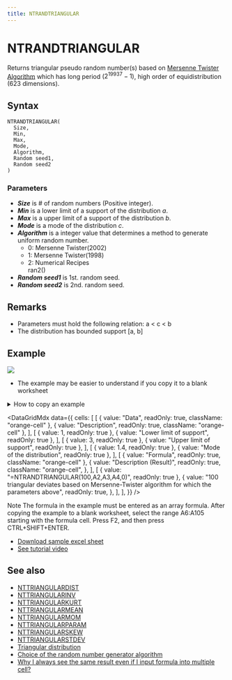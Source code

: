 ```yaml
---
title: NTRANDTRIANGULAR
---
```



# NTRANDTRIANGULAR

Returns triangular pseudo random number(s) based on [Mersenne Twister Algorithm](/docs/glossary#mersenne-twister-algorithm) which has long period ($2^{19937}-1$), high order of equidistribution (623 dimensions).

## Syntax

```excel
NTRANDTRIANGULAR(
  Size,
  Min,
  Max,
  Mode,
  Algorithm,
  Random seed1,
  Random seed2
)
```

### Parameters

- **_Size_** is # of random numbers (Positive integer).
- **_Min_** is a lower limit of a support of the distribution $a$.
- **_Max_** is a upper limit of a support of the distribution $b$.
- **_Mode_** is a mode of the distribution $c$.
- **_Algorithm_** is a integer value that determines a method to generate uniform random number.
  - 0: Mersenne Twister(2002)
  - 1: Mersenne Twister(1998)
  - 2: Numerical Recipes\
    ran2()
- **_Random seed1_** is 1st. random seed.
- **_Random seed2_** is 2nd. random seed.

## Remarks

- Parameters must hold the following relation: a < c < b
- The distribution has bounded support [a, b]

## Example

![](./../../../assets/functions/histogram/histogramTriangular.jpg)

- The example may be easier to understand if you copy it to a blank worksheet

<details>
  <summary>How to copy an example</summary>

1.  Create a blank workbook or worksheet.
2.  Select the example in the Help topic.

    **Note**  Do not select the row or column headers.

    ![Selecting an example from Help](./../../../assets/functions/HowToCopy.png)

    Selecting an example from Help

3.  Press CTRL+C.
4.  In the worksheet, select cell A1, and press CTRL+V.
5.  To switch between viewing the results and viewing the formulas that return the results, press CTRL+` (grave accent), or on the **Tools** menu, point to **Formula Auditing**, and then click **Formula Auditing Mode**.

</details>

<DataGridMdx
  data={{
    cells: [
      [
        { value: "Data", readOnly: true, className: "orange-cell" },
        { value: "Description", readOnly: true, className: "orange-cell" },
      ],
      [
        { value: 1, readOnly: true },
        { value: "Lower limit of support", readOnly: true },
      ],
      [
        { value: 3, readOnly: true },
        { value: "Upper limit of support", readOnly: true },
      ],
      [
        { value: 1.4, readOnly: true },
        { value: "Mode of the distribution", readOnly: true },
      ],
      [
        { value: "Formula", readOnly: true, className: "orange-cell" },
        {
          value: "Description (Result)",
          readOnly: true,
          className: "orange-cell",
        },
      ],
      [
        { value: "=NTRANDTRIANGULAR(100,A2,A3,A4,0)", readOnly: true },
        {
          value:
            "100 triangular deviates based on Mersenne-Twister algorithm for which the parameters above",
          readOnly: true,
        },
      ],
    ],
  }}
/>

Note The formula in the example must be entered as an array formula. After copying the example to a blank worksheet, select the range A6:A105 starting with the formula cell. Press F2, and then press CTRL+SHIFT+ENTER.

- [Download sample excel sheet](https://www.ntrand.com/files/NtRand1.zip)
- [See tutorial video](https://www.ntrand.com/files/SingleRandom_Demo.swf)

## See also

- [NTTRIANGULARDIST](../../02-distribution-functions/087-nttriangulardist.mdx)
- [NTTRIANGULARINV](../../02-distribution-functions/088-nttriangularinv.mdx)
- [NTTRIANGULARKURT](../../02-distribution-functions/089-nttriangularkurt.mdx)
- [NTTRIANGULARMEAN](../../02-distribution-functions/090-nttriangularmean.mdx)
- [NTTRIANGULARMOM](../../02-distribution-functions/091-nttriangularmom.mdx)
- [NTTRIANGULARPARAM](../../02-distribution-functions/092-nttriangularparam.mdx)
- [NTTRIANGULARSKEW](../../02-distribution-functions/093-nttriangularskew.mdx)
- [NTTRIANGULARSTDEV](../../02-distribution-functions/094-nttriangularstdev.mdx)
- [Triangular distribution](../../../05-gallery-of-distributions/triangular-distribution.mdx)
- [Choice of the random number generator algorithm](/docs/glossary#choice-of-the-random-number-generator-algorithm)
- [Why I always see the same result even if I input formula into multiple cell?](/docs/faq#why-i-always-see-the-same-result-even-if-i-input-formula-into-multiple-cell)
